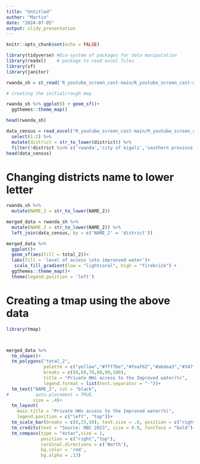 ---
title: "Untitled"
author: "Martin"
date: "2024-07-05"
output: slidy_presentation
---

```{r setup, include=FALSE}
knitr::opts_chunk$set(echo = FALSE)
```

```{r}
library(tidyverse) #Eco-system of packages for data manipulation
library(readxl)    # package to read excel files
library(sf)
library(janitor)
```

```{r}
rwanda_sh = st_read('R_youtube_screen_cast-main/R_youtube_screen_cast-main/data used/shapefiles/gadm41_RWA_shp/gadm41_RWA_2.shp')

# creating the initial/rough map

rwanda_sh %>% ggplot() + geom_sf()+
  ggthemes::theme_map()

head(rwanda_sh)
```
```{r}
data_census = read_excel("R_youtube_screen_cast-main/R_youtube_screen_cast-main/data used/PHC5-2022_Main_Indicators_Report_Tables_Final (2).xlsx", sheet = "Table 68",range = "B3:k39") %>% janitor::clean_names() %>% 
  select(1:2) %>% 
  mutate(district = str_to_lower(district)) %>% 
  filter(!district %in% c('rwanda','city of kigali','southern province','western province','northern province','eastern province'))
head(data_census)
```

# Changing districts name to lower letter
```{r}
rwanda_sh %>% 
  mutate(NAME_2 = str_to_lower(NAME_2))

merged_data = rwanda_sh %>% 
  mutate(NAME_2 = str_to_lower(NAME_2)) %>% 
  left_join(data_census, by = c('NAME_2' = 'district'))
```

```{r}
merged_data %>% 
  ggplot()+
  geom_sf(aes(fill = total_2))+
  labs(fill = 'level of access \nto impronved water')+
   scale_fill_gradient(low = "lightcoral", high = "firebrick") +  
  ggthemes::theme_map()+
  theme(legend.position = 'left')
```
# Creating a tmap using the above data

```{r}
library(tmap)



merged_data %>% 
  tm_shape()+
  tm_polygons("total_2", 
              palette = c("yellow","#ffffbe","#feaf62","#abdea3","#347fc1"), 
              breaks = c(50,60,70,80,90,100),
              title = "Private HHs access to the Improved water(%)",
              legend.format = list(text.separator = "-"))+
  tm_text("NAME_2", col = "black",
#          auto.placement = TRUE,
          size = .4)+
  tm_layout(
    main.title = "Private HHs access to the Improved water(%)",
    legend.position = c("left", "top"))+
  tm_scale_bar(breaks = c(0,25,50), text.size = .8, position = c("right","bottom"))+
  tm_credits(text = "Source: RBC 2023", size = 0.9, fontface = "bold")+
  tm_compass(type = "4star",size = 1,
             position = c("right","top"), 
             cardinal.directions = c('North'),
             bg.color = 'red',
             bg.alpha = .13)
```



